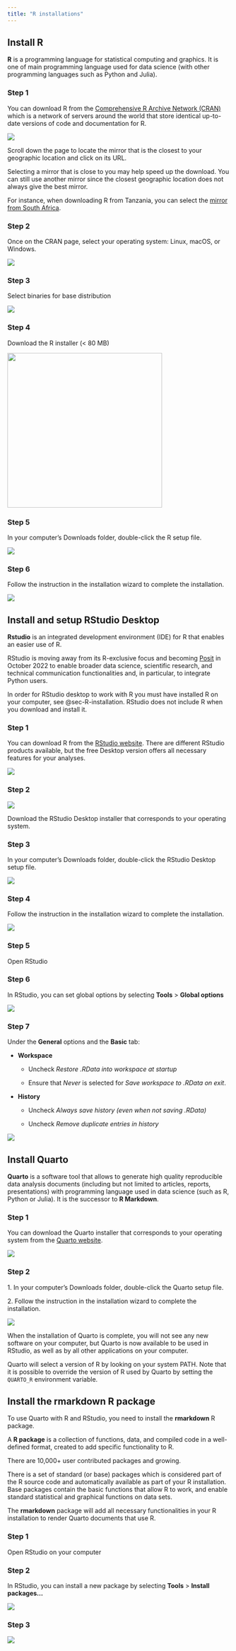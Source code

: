 ```yaml
---
title: "R installations"
---
```


## Install R {#sec-R-installation}

**R** is a programming language for statistical computing and graphics. It is one of main programming language used for data science (with other programming languages such as Python and Julia).

::: panel-tabset
### Step 1

You can download R from the [Comprehensive R Archive Network (CRAN)](https://cran.r-project.org/mirrors.html) which is a network of servers around the world that store identical up-to-date versions of code and documentation for R.

![](images/paste-13103C13.png)

Scroll down the page to locate the mirror that is the closest to your geographic location and click on its URL.

::: callout-tip
Selecting a mirror that is close to you may help speed up the download. You can still use another mirror since the closest geographic location does not always give the best mirror.
:::

For instance, when downloading R from Tanzania, you can select the [mirror from South Africa](https://cran.mirror.ac.za/).

### Step 2

Once on the CRAN page, select your operating system: Linux, macOS, or Windows.

![](images/paste-23A4B16E.png)

### Step 3

Select binaries for base distribution

![](images/paste-0739A4C1.png)

### Step 4

Download the R installer (\< 80 MB)

![](images/paste-9624855F.png){width="350"}

### Step 5

In your computer's Downloads folder, double-click the R setup file.

![](images/paste-FD7C97A4.png)

### Step 6

Follow the instruction in the installation wizard to complete the installation.

![](images/paste-0F242DBF.png)
:::

## Install and setup RStudio Desktop {#sec-RStudio-installation}

**Rstudio** is an integrated development environment (IDE) for R that enables an easier use of R.

::: callout-note
RStudio is moving away from its R-exclusive focus and becoming [Posit](https://posit.co/) in October 2022 to enable broader data science, scientific research, and technical communication functionalities and, in particular, to integrate Python users.
:::

::: callout-important
In order for RStudio desktop to work with R you must have installed R on your computer, see @sec-R-installation. RStudio does not include R when you download and install it.
:::

::: panel-tabset
### Step 1

You can download R from the [RStudio website](https://www.rstudio.com/products/rstudio/download/). There are different RStudio products available, but the free Desktop version offers all necessary features for your analyses.

![](images/paste-3C3D0718.png)

### Step 2

![](images/paste-027BCBD8.png)

Download the RStudio Desktop installer that corresponds to your operating system.

### Step 3

In your computer's Downloads folder, double-click the RStudio Desktop setup file.

![](images/paste-31A16011.png)

### Step 4

Follow the instruction in the installation wizard to complete the installation.

![](images/paste-427EA827.png)

### Step 5

Open RStudio

### Step 6

In RStudio, you can set global options by selecting **Tools** \> **Global options**

![](images/paste-D0B6CCF0.png)

### Step 7

Under the **General** options and the **Basic** tab:

-   **Workspace**
    -   Uncheck *Restore .RData into workspace at startup*

    -   Ensure that *Never* is selected for *Save workspace to .RData on exit*.
-   **History**
    -   Uncheck *Always save history (even when not saving .RData)*

    -   Uncheck *Remove duplicate entries in history*

![](images/paste-A507B21D.png)
:::

## Install Quarto {#sec-Quarto-installation}

**Quarto** is a software tool that allows to generate high quality reproducible data analysis documents (including but not limited to articles, reports, presentations) with programming language used in data science (such as R, Python or Julia). It is the successor to **R Markdown**.

::: panel-tabset
### Step 1

You can download the Quarto installer that corresponds to your operating system from the [Quarto website](https://quarto.org/docs/get-started/).

![](images/paste-DDD0332C.png)

### Step 2

1\. In your computer's Downloads folder, double-click the Quarto setup file.

2\. Follow the instruction in the installation wizard to complete the installation.

![](images/paste-FE57875E.png)

::: callout-important
When the installation of Quarto is complete, you will not see any new software on your computer, but Quarto is now available to be used in RStudio, as well as by all other applications on your computer.

Quarto will select a version of R by looking on your system PATH. Note that it is possible to override the version of R used by Quarto by setting the `QUARTO_R` environment variable.
:::
:::

## Install the rmarkdown R package {#sec-rmarkdown-installation}

To use Quarto with R and RStudio, you need to install the **rmarkdown** R package.

::: callout-note
A **R package** is a collection of functions, data, and compiled code in a well-defined format, created to add specific functionality to R.

There are 10,000+ user contributed packages and growing.

There is a set of standard (or base) packages which is considered part of the R source code and automatically available as part of your R installation. Base packages contain the basic functions that allow R to work, and enable standard statistical and graphical functions on data sets.
:::

The **rmarkdown** package will add all necessary functionalities in your R installation to render Quarto documents that use R.

::: panel-tabset
### Step 1

Open RStudio on your computer

### Step 2

In RStudio, you can install a new package by selecting **Tools** \> **Install packages...**

![](images/paste-100922E2.png)

### Step 3

![](images/paste-BE660336.png)
:::
